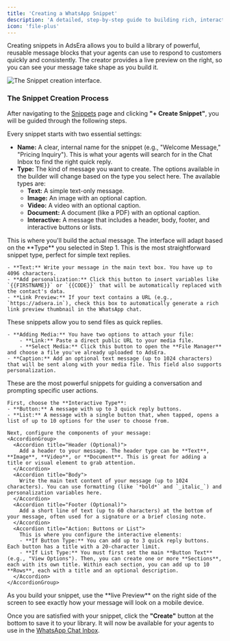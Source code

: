 ```yaml
---
title: 'Creating a WhatsApp Snippet'
description: 'A detailed, step-by-step guide to building rich, interactive, and text-based snippets for your WhatsApp conversations.'
icon: 'file-plus'
---
```


Creating snippets in AdsEra allows you to build a library of powerful, reusable message blocks that your agents can use to respond to customers quickly and consistently. The creator provides a live preview on the right, so you can see your message take shape as you build it.

![The Snippet creation interface.](https://sgp1.digitaloceanspaces.com/whatsera/15f74a4d-436b-4df4-ba21-8e5b10911046_snippet_create.png)

### The Snippet Creation Process

After navigating to the [Snippets](/management/snippets) page and clicking **"+ Create Snippet"**, you will be guided through the following steps.

<Steps>

<Step title="1. Basic Setup: Name and Type">
  Every snippet starts with two essential settings:

  - **Name:** A clear, internal name for the snippet (e.g., "Welcome Message," "Pricing Inquiry"). This is what your agents will search for in the Chat Inbox to find the right quick reply.
  - **Type:** The kind of message you want to create. The options available in the builder will change based on the type you select here. The available types are:
    - **Text:** A simple text-only message.
    - **Image:** An image with an optional caption.
    - **Video:** A video with an optional caption.
    - **Document:** A document (like a PDF) with an optional caption.
    - **Interactive:** A message that includes a header, body, footer, and interactive buttons or lists.
</Step>

<Step title="2. Composing Your Snippet Content">
  This is where you'll build the actual message. The interface will adapt based on the **Type** you selected in Step 1.

  <Tabs>
  <Tab title="Text Snippets">
    This is the most straightforward snippet type, perfect for simple text replies.
    
    - **Text:** Write your message in the main text box. You have up to 4096 characters.
    - **Add personalization:** Click this button to insert variables like `{{FIRSTNAME}}` or `{{CODE}}` that will be automatically replaced with the contact's data.
    - **Link Preview:** If your text contains a URL (e.g., `https://adsera.in`), check this box to automatically generate a rich link preview thumbnail in the WhatsApp chat.
  </Tab>

  <Tab title="Media Snippets (Image/Video/Document)">
    These snippets allow you to send files as quick replies.
    
    - **Adding Media:** You have two options to attach your file:
        - **Link:** Paste a direct public URL to your media file.
        - **Select Media:** Click this button to open the **File Manager** and choose a file you've already uploaded to AdsEra.
    - **Caption:** Add an optional text message (up to 1024 characters) that will be sent along with your media file. This field also supports personalization.
  </Tab>

  <Tab title="Interactive Snippets">
    These are the most powerful snippets for guiding a conversation and prompting specific user actions.
    
    First, choose the **Interactive Type**:
    - **Button:** A message with up to 3 quick reply buttons.
    - **List:** A message with a single button that, when tapped, opens a list of up to 10 options for the user to choose from.

    Next, configure the components of your message:
    <AccordionGroup>
      <Accordion title="Header (Optional)">
        Add a header to your message. The header type can be **Text**, **Image**, **Video**, or **Document**. This is great for adding a title or visual element to grab attention.
      </Accordion>
      <Accordion title="Body">
        Write the main text content of your message (up to 1024 characters). You can use formatting (like `*bold*` and `_italic_`) and personalization variables here.
      </Accordion>
      <Accordion title="Footer (Optional)">
        Add a short line of text (up to 60 characters) at the bottom of your message, often used for a signature or a brief closing note.
      </Accordion>
      <Accordion title="Action: Buttons or List">
        This is where you configure the interactive elements:
        - **If Button Type:** You can add up to 3 quick reply buttons. Each button has a title with a 20-character limit.
        - **If List Type:** You must first set the main **Button Text** (e.g., "View Options"). Then, you can create one or more **Sections**, each with its own title. Within each section, you can add up to 10 **Rows**, each with a title and an optional description.
      </Accordion>
    </AccordionGroup>
  </Tab>
  </Tabs>
</Step>

<Step title="3. Finalize and Create">
  As you build your snippet, use the **live Preview** on the right side of the screen to see exactly how your message will look on a mobile device.
  
  Once you are satisfied with your snippet, click the **"Create"** button at the bottom to save it to your library. It will now be available for your agents to use in the [WhatsApp Chat Inbox](/inbox/whatsapp-chat).
</Step>
</Steps>